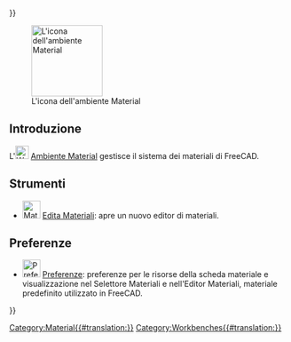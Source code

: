 <languages/>
{{UnfinishedDocu{{#translation:}}}}

{{Docnav/it
|[[Inspection_Workbench/it|Ambiente Inspection]]
|[[Mesh_Workbench/it|Ambiente Mesh]]
|IconL=Workbench_Inspection.svg
|IconR=Workbench_Mesh.svg
}}

[[Image:Workbench_Material.svg|thumb|128px|L'icona dell'ambiente Material]]

<span id="Introduction"></span>
== Introduzione ==

{{Version/it|1.0}}

L'[[Image:Workbench_Material.svg|24px]] [[Material_Workbench/it|Ambiente Material]] gestisce il sistema dei materiali di FreeCAD.

<span id="Tools"></span>
== Strumenti ==

* [[Image:Materials_Edit.svg|32px]] [[Materials_Edit/it|Edita Materiali]]: apre un nuovo editor di materiali. 

<span id="Preferences"></span>
== Preferenze ==

* [[File:Preferences-material.svg|32px]] [[Material_Preferences/it|Preferenze]]: preferenze per le risorse della scheda materiale e visualizzazione nel Selettore Materiali e nell'Editor Materiali, materiale predefinito utilizzato in FreeCAD.


{{Docnav/it
|[[Inspection_Workbench/it|Ambiente Inspection]]
|[[Mesh_Workbench/it|Ambiente Mesh]]
|IconL=Workbench_Inspection.svg
|IconR=Workbench_Mesh.svg
}}

[[Category:Material{{#translation:}}]]
{{Userdocnavi{{#translation:}}}}
[[Category:Workbenches{{#translation:}}]]